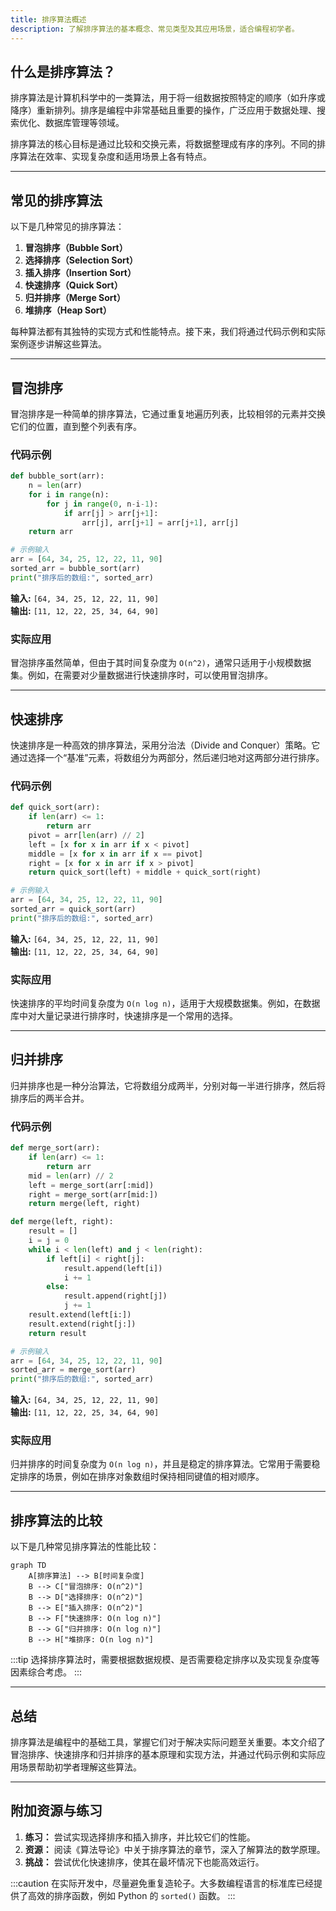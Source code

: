 ```yaml
---
title: 排序算法概述
description: 了解排序算法的基本概念、常见类型及其应用场景，适合编程初学者。
---
```


## 什么是排序算法？

排序算法是计算机科学中的一类算法，用于将一组数据按照特定的顺序（如升序或降序）重新排列。排序是编程中非常基础且重要的操作，广泛应用于数据处理、搜索优化、数据库管理等领域。

排序算法的核心目标是通过比较和交换元素，将数据整理成有序的序列。不同的排序算法在效率、实现复杂度和适用场景上各有特点。

---

## 常见的排序算法

以下是几种常见的排序算法：

1. **冒泡排序（Bubble Sort）**
2. **选择排序（Selection Sort）**
3. **插入排序（Insertion Sort）**
4. **快速排序（Quick Sort）**
5. **归并排序（Merge Sort）**
6. **堆排序（Heap Sort）**

每种算法都有其独特的实现方式和性能特点。接下来，我们将通过代码示例和实际案例逐步讲解这些算法。

---

## 冒泡排序

冒泡排序是一种简单的排序算法，它通过重复地遍历列表，比较相邻的元素并交换它们的位置，直到整个列表有序。

### 代码示例

```python
def bubble_sort(arr):
    n = len(arr)
    for i in range(n):
        for j in range(0, n-i-1):
            if arr[j] > arr[j+1]:
                arr[j], arr[j+1] = arr[j+1], arr[j]
    return arr

# 示例输入
arr = [64, 34, 25, 12, 22, 11, 90]
sorted_arr = bubble_sort(arr)
print("排序后的数组:", sorted_arr)
```

**输入:** `[64, 34, 25, 12, 22, 11, 90]`  
**输出:** `[11, 12, 22, 25, 34, 64, 90]`

### 实际应用

冒泡排序虽然简单，但由于其时间复杂度为 `O(n^2)`，通常只适用于小规模数据集。例如，在需要对少量数据进行快速排序时，可以使用冒泡排序。

---

## 快速排序

快速排序是一种高效的排序算法，采用分治法（Divide and Conquer）策略。它通过选择一个“基准”元素，将数组分为两部分，然后递归地对这两部分进行排序。

### 代码示例

```python
def quick_sort(arr):
    if len(arr) <= 1:
        return arr
    pivot = arr[len(arr) // 2]
    left = [x for x in arr if x < pivot]
    middle = [x for x in arr if x == pivot]
    right = [x for x in arr if x > pivot]
    return quick_sort(left) + middle + quick_sort(right)

# 示例输入
arr = [64, 34, 25, 12, 22, 11, 90]
sorted_arr = quick_sort(arr)
print("排序后的数组:", sorted_arr)
```

**输入:** `[64, 34, 25, 12, 22, 11, 90]`  
**输出:** `[11, 12, 22, 25, 34, 64, 90]`

### 实际应用

快速排序的平均时间复杂度为 `O(n log n)`，适用于大规模数据集。例如，在数据库中对大量记录进行排序时，快速排序是一个常用的选择。

---

## 归并排序

归并排序也是一种分治算法，它将数组分成两半，分别对每一半进行排序，然后将排序后的两半合并。

### 代码示例

```python
def merge_sort(arr):
    if len(arr) <= 1:
        return arr
    mid = len(arr) // 2
    left = merge_sort(arr[:mid])
    right = merge_sort(arr[mid:])
    return merge(left, right)

def merge(left, right):
    result = []
    i = j = 0
    while i < len(left) and j < len(right):
        if left[i] < right[j]:
            result.append(left[i])
            i += 1
        else:
            result.append(right[j])
            j += 1
    result.extend(left[i:])
    result.extend(right[j:])
    return result

# 示例输入
arr = [64, 34, 25, 12, 22, 11, 90]
sorted_arr = merge_sort(arr)
print("排序后的数组:", sorted_arr)
```

**输入:** `[64, 34, 25, 12, 22, 11, 90]`  
**输出:** `[11, 12, 22, 25, 34, 64, 90]`

### 实际应用

归并排序的时间复杂度为 `O(n log n)`，并且是稳定的排序算法。它常用于需要稳定排序的场景，例如在排序对象数组时保持相同键值的相对顺序。

---

## 排序算法的比较

以下是几种常见排序算法的性能比较：

```mermaid
graph TD
    A[排序算法] --> B[时间复杂度]
    B --> C["冒泡排序: O(n^2)"]
    B --> D["选择排序: O(n^2)"]
    B --> E["插入排序: O(n^2)"]
    B --> F["快速排序: O(n log n)"]
    B --> G["归并排序: O(n log n)"]
    B --> H["堆排序: O(n log n)"]
```

:::tip
选择排序算法时，需要根据数据规模、是否需要稳定排序以及实现复杂度等因素综合考虑。
:::

---

## 总结

排序算法是编程中的基础工具，掌握它们对于解决实际问题至关重要。本文介绍了冒泡排序、快速排序和归并排序的基本原理和实现方法，并通过代码示例和实际应用场景帮助初学者理解这些算法。

---

## 附加资源与练习

1. **练习：** 尝试实现选择排序和插入排序，并比较它们的性能。
2. **资源：** 阅读《算法导论》中关于排序算法的章节，深入了解算法的数学原理。
3. **挑战：** 尝试优化快速排序，使其在最坏情况下也能高效运行。

:::caution
在实际开发中，尽量避免重复造轮子。大多数编程语言的标准库已经提供了高效的排序函数，例如 Python 的 `sorted()` 函数。
:::